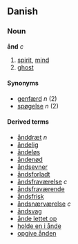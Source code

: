 ==Danish==
===Noun===
'''ånd''' ''c''

# [[spirit]], [[mind]]
# [[ghost]]

====Synonyms====
*[[genfærd]] ''n'' (2)
*[[spøgelse]] ''n'' (2)

====Derived terms====
*[[ånddræt]] ''n''
*[[åndelig]]
*[[åndeløs]]
*[[åndenød]]
*[[åndsevner]]
*[[åndsforladt]]
*[[åndsfraværelse]] ''c''
*[[åndsfraværende]]
*[[åndsfrisk]]
*[[åndsnærværelse]] ''c''
*[[åndsvag]]
*[[ånde lettet op]]
*[[holde en i ånde]]
*[[opgive ånden]]